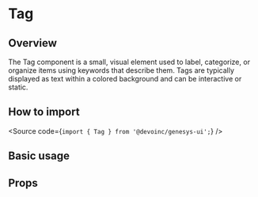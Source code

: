 

<Meta of={Stories} />

# Tag

## Overview

The Tag component is a small, visual element used to label, categorize, or
organize items using keywords that describe them.
Tags are typically displayed as text within a colored background and can be
interactive or static.

## How to import

<Source code={`import { Tag } from '@devoinc/genesys-ui';`} />

## Basic usage

<Canvas of={Stories.Base} />

## Props

<ArgTypes of={Stories} />
